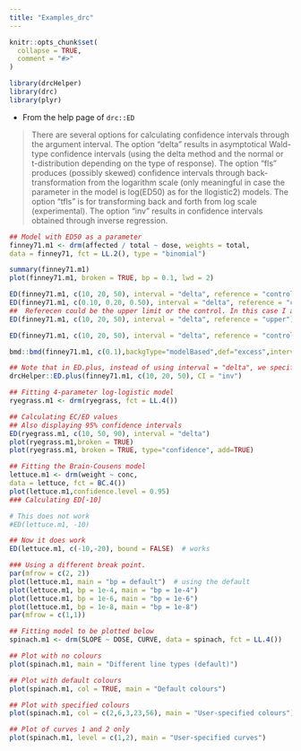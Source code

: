 ```yaml
---
title: "Examples_drc"
---
```


```r
knitr::opts_chunk$set(
  collapse = TRUE,
  comment = "#>"
)
```

```r
library(drcHelper)
library(drc)
library(plyr)
```

- From the help page of `drc::ED`

> There are several options for calculating confidence intervals through the argument interval. The option "delta" results in asymptotical Wald-type confidence intervals (using the delta method and the normal or t-distribution depending on the type of response). The option "fls" produces (possibly skewed) confidence intervals through back-transformation from the logarithm scale (only meaningful in case the parameter in the model is log(ED50) as for the llogistic2) models. The option "tfls" is for transforming back and forth from log scale (experimental). The option "inv" results in confidence intervals obtained through inverse regression.

```r
## Model with ED50 as a parameter
finney71.m1 <- drm(affected / total ~ dose, weights = total,
data = finney71, fct = LL.2(), type = "binomial")

summary(finney71.m1)
plot(finney71.m1, broken = TRUE, bp = 0.1, lwd = 2)

ED(finney71.m1, c(10, 20, 50), interval = "delta", reference = "control",type="relative")
ED(finney71.m1, c(0.10, 0.20, 0.50), interval = "delta", reference = "control",type="absolute")
##  Referecen could be the upper limit or the control. In this case I am not sure what has been calcuated. 
ED(finney71.m1, c(10, 20, 50), interval = "delta", reference = "upper")

ED(finney71.m1, c(10, 20, 50), interval = "delta", reference = "control",type="relative")

bmd::bmd(finney71.m1, c(0.1),backgType="modelBased",def="excess",interval="inv")

## Note that in ED.plus, instead of using interval = "delta", we specifify CI = "delta", to distinguish the option to calculate CI
drcHelper::ED.plus(finney71.m1, c(10, 20, 50), CI = "inv")
```


```r
## Fitting 4-parameter log-logistic model
ryegrass.m1 <- drm(ryegrass, fct = LL.4())

## Calculating EC/ED values
## Also displaying 95% confidence intervals
ED(ryegrass.m1, c(10, 50, 90), interval = "delta")
plot(ryegrass.m1,broken = TRUE)
plot(ryegrass.m1, broken = TRUE, type="confidence", add=TRUE)
```


```r
## Fitting the Brain-Cousens model
lettuce.m1 <- drm(weight ~ conc, 
data = lettuce, fct = BC.4())
plot(lettuce.m1,confidence.level = 0.95)
### Calculating ED[-10]

# This does not work
#ED(lettuce.m1, -10)  

## Now it does work
ED(lettuce.m1, c(-10,-20), bound = FALSE)  # works

### Using a different break point. 
par(mfrow = c(2, 2))
plot(lettuce.m1, main = "bp = default")  # using the default
plot(lettuce.m1, bp = 1e-4, main = "bp = 1e-4")
plot(lettuce.m1, bp = 1e-6, main = "bp = 1e-6")
plot(lettuce.m1, bp = 1e-8, main = "bp = 1e-8")
par(mfrow = c(1,1))

```


```r
## Fitting model to be plotted below
spinach.m1 <- drm(SLOPE ~ DOSE, CURVE, data = spinach, fct = LL.4())

## Plot with no colours
plot(spinach.m1, main = "Different line types (default)")

## Plot with default colours
plot(spinach.m1, col = TRUE, main = "Default colours")

## Plot with specified colours
plot(spinach.m1, col = c(2,6,3,23,56), main = "User-specified colours")

## Plot of curves 1 and 2 only
plot(spinach.m1, level = c(1,2), main = "User-specified curves")

```
